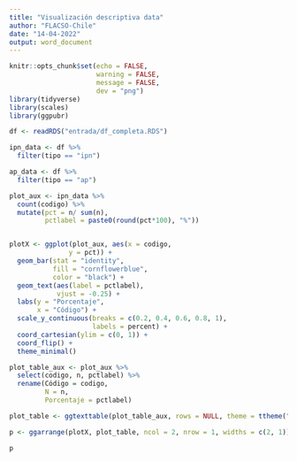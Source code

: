 ```yaml
---
title: "Visualización descriptiva data"
author: "FLACSO-Chile"
date: "14-04-2022"
output: word_document
---
```


```r
knitr::opts_chunk$set(echo = FALSE, 
                      warning = FALSE, 
                      message = FALSE, 
                      dev = "png")
library(tidyverse)
library(scales)
library(ggpubr)

df <- readRDS("entrada/df_completa.RDS")

ipn_data <- df %>% 
  filter(tipo == "ipn")

ap_data <- df %>% 
  filter(tipo == "ap")

```


```r

plot_aux <- ipn_data %>% 
  count(codigo) %>% 
  mutate(pct = n/ sum(n), 
         pctlabel = paste0(round(pct*100), "%"))


plotX <- ggplot(plot_aux, aes(x = codigo, 
               y = pct)) + 
  geom_bar(stat = "identity",
           fill = "cornflowerblue", 
           color = "black") +
  geom_text(aes(label = pctlabel), 
            vjust = -0.25) + 
  labs(y = "Porcentaje", 
       x = "Código") + 
  scale_y_continuous(breaks = c(0.2, 0.4, 0.6, 0.8, 1),
                     labels = percent) +
  coord_cartesian(ylim = c(0, 1)) +
  coord_flip() + 
  theme_minimal()

plot_table_aux <- plot_aux %>% 
  select(codigo, n, pctlabel) %>% 
  rename(Código = codigo, 
         N = n, 
         Porcentaje = pctlabel)

plot_table <- ggtexttable(plot_table_aux, rows = NULL, theme = ttheme("mBlueWhite"))

p <- ggarrange(plotX, plot_table, ncol = 2, nrow = 1, widths = c(2, 1))

p

```

